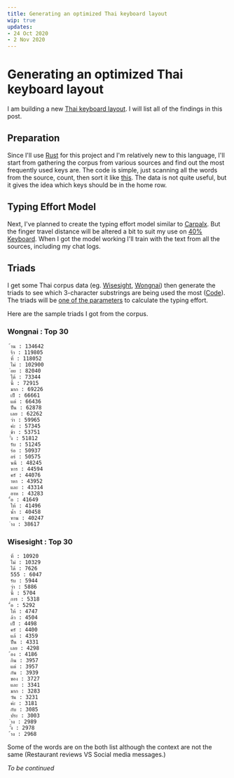 ```yaml
---
title: Generating an optimized Thai keyboard layout
wip: true
updates:
- 24 Oct 2020
- 2 Nov 2020
---
```


# Generating an optimized Thai keyboard layout

I am building a new [Thai keyboard layout][1]. I will list all of the findings in this post.

## Preparation

Since I'll use [Rust][2] for this project and I'm relatively new to this language, I'll start from gathering the corpus from various sources and find out the most frequently used keys are. The code is simple, just scanning all the words from the source, count, then sort it like [this](https://gist.github.com/narze/9a3b71757bd3915387397b2bbaa8e0c8). The data is not quite useful, but it gives the idea which keys should be in the home row.

## Typing Effort Model

Next, I've planned to create the typing effort model similar to [Carpalx][3]. But the finger travel distance will be altered a bit to suit my use on [40% Keyboard][4]. When I got the model working I'll train with the text from all the sources, including my chat logs.

## Triads

I get some Thai corpus data (eg. [Wisesight][5], [Wongnai][6]) then generate the triads to see which 3-character substrings are being used the most ([Code][7]). The triads will be [one of the parameters][8] to calculate the typing effort.

Here are the sample triads I got from the corpus.

### Wongnai : Top 30

```
 ้าน : 134642
 ร้า : 119805
 ที่ : 118052
 ไม่ : 102900
 ่อย : 82040
 ได้ : 73344
 นี้ : 72915
 มาก : 69226
 เป็ : 66661
 แต่ : 66436
 ป็น : 62878
 เลย : 62262
 ว่า : 59965
 ค่ะ : 57345
 ข้า : 53751
 ั่ง : 51812
 รับ : 51245
 ร่อ : 50937
 อร่ : 50575
 นนี : 48245
 หาร : 44594
 ครั : 44076
 าหา : 43952
 และ : 43314
 อาห : 43283
 ื่อ : 41649
 ให้ : 41496
 น้ำ : 40458
 ทาน : 40247
 ่าง : 38617
```

### Wisesight : Top 30
```
 ที่ : 10920
 ไม่ : 10329
 ได้ : 7626
 555 : 6047
 รับ : 5944
 ว่า : 5886
 นี้ : 5704
 การ : 5318
 ื่อ : 5292
 ให้ : 4747
 ล้ว : 4504
 เป็ : 4498
 ครั : 4400
 แล้ : 4359
 ป็น : 4331
 เลย : 4298
 ้อง : 4186
 กิน : 3957
 แต่ : 3957
 กัน : 3939
 ของ : 3727
 และ : 3341
 มาก : 3283
 วัน : 3231
 ค่ะ : 3181
 กับ : 3085
 ประ : 3003
 ่าง : 2989
 ั้ง : 2978
 ้าง : 2968
```

Some of the words are on the both list although the context are not the same (Restaurant reviews VS Social media messages.)

*To be continued*

[1]: /toward-a-more-useful-thai-keyboard-layout
[2]: https://www.rust-lang.org
[3]: http://mkweb.bcgsc.ca/carpalx/?typing_effort
[4]: /40-percent-keyboard
[5]: https://github.com/PyThaiNLP/wisesight-sentiment
[6]: https://github.com/wongnai/wongnai-corpus
[7]: https://github.com/narze/Manoonchai/tree/main/analyzer
[8]: http://mkweb.bcgsc.ca/carpalx/?typing_effort#triads
